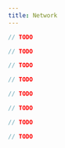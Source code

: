 ```yaml
---
title: Network
---
```



<RunnableCode>

<!-- embedme network-mainnet-with-url.beacon.ts -->

```ts
// TODO
```

<!-- embedme network-mainnet-with-url.taquito.ts -->

```ts
// TODO
```

</RunnableCode>

<RunnableCode>

<!-- embedme network-edonet.beacon.ts -->

```ts
// TODO
```

<!-- embedme network-edonet.taquito.ts -->

```ts
// TODO
```

</RunnableCode>

<RunnableCode>

<!-- embedme network-edonet-with-url.beacon.ts -->

```ts
// TODO
```

<!-- embedme network-edonet-with-url.taquito.ts -->

```ts
// TODO
```

</RunnableCode>

<RunnableCode>

<!-- embedme network-custom-network.beacon.ts -->

```ts
// TODO
```

<!-- embedme network-custom-network.taquito.ts -->

```ts
// TODO
```

</RunnableCode>
